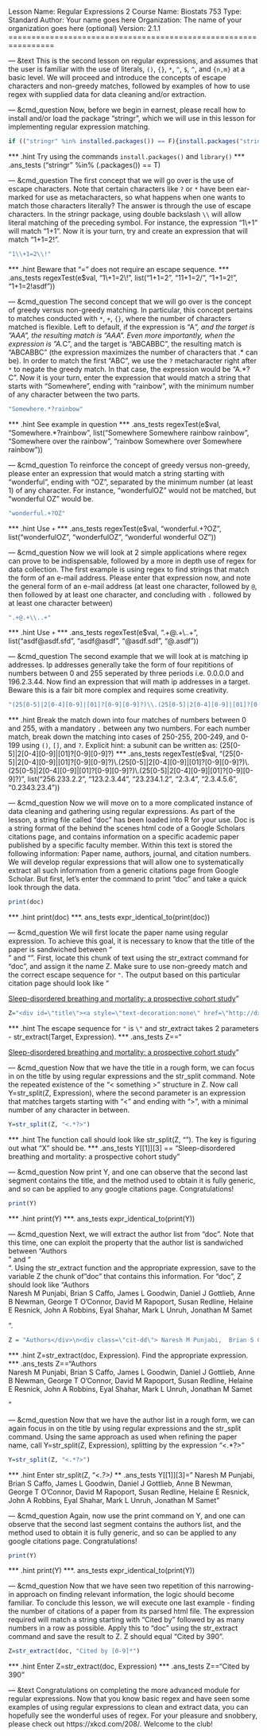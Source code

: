 Lesson Name:  Regular Expressions 2
Course Name:  Biostats 753
Type:         Standard
Author:       Your name goes here
Organization: The name of your organization goes here (optional)
Version:      2.1.1
================================================================

--- &text
This is the second lesson on regular expressions, and assumes that the user is familiar with the use of literals, `()`, `{}`, `*`, `^`, `$`, `^`, and `{n,m}` at a basic level. We will proceed and introduce the concepts of escape characters and non-greedy matches, followed by examples of how to use regex with supplied data for data cleaning and/or extraction.

--- &cmd_question
Now, before we begin in earnest, please recall how to install and/or load the package "stringr", which we will use in this lesson for implementing regular expression matching.
```r
if (("stringr" %in% installed.packages()) == F){install.packages("stringr"); library("stringr")}else{library("stringr")}
```
*** .hint
Try using the commands `install.packages()` and `library()`
*** .ans_tests
("stringr" %in% (.packages()) == T)

--- &cmd_question
The first concept that we will go over is the use of escape characters. Note that certain characters like `?` or `*` have been ear-marked for use as metacharacters, so what happens when one wants to match those characters literally? The answer is through the use of escape characters. In the stringr package, using double backslash `\\` will allow literal matching of the preceding symbol. For instance, the expression "1\\+1" will match "1+1". Now it is your turn, try and create an expression that will match "1+1=2!".
```r
"1\\+1=2\\!"
```
*** .hint
Beware that "=" does not require an escape sequence.
*** .ans_tests
regexTest(e$val, "1\\+1=2\\!", list("1+1=2", "11+1=2/", "1+1=2!", "1+1=2!asdf"))

--- &cmd_question
The second concept that we will go over is the concept of greedy versus non-greedy matching. In particular, this concept pertains to matches conducted with `*`, `+`, `{}`, where the number of characters matched is flexible. Left to default, if the expression is "A*", and the target is "AAA", the resulting match is "AAA". Even more importantly, when the expression is "A.*C", and the target is "ABCABBC", the resulting match is "ABCABBC" (the expression maximizes the number of characters that .* can be). In order to match the first "ABC", we use the `?` metacharacter right after `*` to negate the greedy match. In that case, the expression would be "A.*?C". Now it is your turn, enter the expression that would match a string that starts with "Somewhere", ending with "rainbow", with the minimum number of any character between the two parts.
```r
"Somewhere.*?rainbow"
```
*** .hint
See example in question
*** .ans_tests
regexTest(e$val, "Somewhere.*?rainbow", list("Somewhere Somewhere rainbow rainbow", "Somewhere over the rainbow", "rainbow Somewhere over Somewhere rainbow"))

--- &cmd_question
To reinforce the concept of greedy versus non-greedy, please enter an expression that would match a string starting with "wonderful", ending with "OZ", separated by the minimum number (at least 1) of any character. For instance, "wonderfulOZ" would not be matched, but "wonderful OZ" would be.
```r
"wonderful.+?OZ"
```
*** .hint
Use `+`
*** .ans_tests
regexTest(e$val, "wonderful.+?OZ", list("wonderfulOZ", "wonderfulOZ", "wonderful wonderful OZ"))

--- &cmd_question
Now we will look at 2 simple applications where regex can prove to be indispensable, followed by a more in depth use of regex for data collection. The first example is using regex to find strings that match the form of an e-mail address. Please enter that expression now, and note the general form of an e-mail address (at least one character, followed by `@`, then followed by at least one character, and concluding with `.` followed by at least one character between)
```r
".+@.+\\..+"
```
*** .hint
Use `+`
*** .ans_tests
regexTest(e$val, ".+@.+\\..+", list("asdf@asdf.sfd", "asdf@asdf", "@asdf.sdf", "@.asdf"))

--- &cmd_question
The second example that we will look at is matching ip addresses. Ip addresses generally take the form of four repititions of numbers between 0 and 255 seperated by three periods i.e. 0.0.0.0 and 196.2.3.44. Now find an expression that will math ip addresses in a target. Beware this is a fair bit more complex and requires some creativity.
```r
"(25[0-5]|2[0-4][0-9]|[01]?[0-9][0-9]?)\\.(25[0-5]|2[0-4][0-9]|[01]?[0-9][0-9]?)\\.(25[0-5]|2[0-4][0-9]|[01]?[0-9][0-9]?)\\.(25[0-5]|2[0-4][0-9]|[01]?[0-9][0-9]?)"
```
*** .hint
Break the match down into four matches of numbers between 0 and 255, with a mandatory `.` between any two numbers. For each number match, break down the matching into cases of 250-255, 200-249, and 0-199 using `()`, `[]`, and `?`. Explicit hint: a subunit can be written as: (25[0-5]|2[0-4][0-9]|[01]?[0-9][0-9]?)
*** .ans_tests
regexTest(e$val, "(25[0-5]|2[0-4][0-9]|[01]?[0-9][0-9]?)\\.(25[0-5]|2[0-4][0-9]|[01]?[0-9][0-9]?)\\.(25[0-5]|2[0-4][0-9]|[01]?[0-9][0-9]?)\\.(25[0-5]|2[0-4][0-9]|[01]?[0-9][0-9]?)", list("256.233.2.2", "123.2.3.44", "23.234.1.2", "2.3.4", "2.3.4.5.6", "0.2343.23.4"))

--- &cmd_question
Now we will move on to a more complicated instance of data cleaning and gathering using regular expressions. As part of the lesson, a string file called "doc" has been loaded into R for your use. Doc is a string format of the behind the scenes html code of a Google Scholars citations page, and contains information on a specific academic paper published by a specific faculty member. Within this text is stored the following information: Paper name, authors, journal, and citation numbers. We will develop regular expressions that will allow one to systematically extract all such information from a generic citations page from Google Scholar. But first, let's enter the command to print "doc" and take a quick look through the data.
```r
print(doc)
```
*** .hint
print(doc)
***. ans_tests
expr_identical_to(print(doc))

--- &cmd_question
We will first locate the paper name using regular expression. To achieve this goal, it is necessary to know that the title of the paper is sandwiched between "<div id="title">" and "</a>". First, locate this chunk of text using the str_extract command for "doc", and assign it the name Z. Make sure to use non-greedy match and the correct escape sequence for `"`. The output based on this particular citation page should look like "<div id=\"title\"><a style=\"text-decoration:none\" href=\"http://dx.plos.org/10.1371/journal.pmed.1000132.g002\">Sleep-disordered breathing and mortality: a prospective cohort study</a>"
```r
Z="<div id=\"title\"><a style=\"text-decoration:none\" href=\"http://dx.plos.org/10.1371/journal.pmed.1000132.g002\">Sleep-disordered breathing and mortality: a prospective cohort study</a>"
```
*** .hint
The escape sequence for `"` is `\"` and str_extract takes 2 parameters - str_extract(Target, Expression).
*** .ans_tests
Z=="<div id=\"title\"><a style=\"text-decoration:none\" href=\"http://dx.plos.org/10.1371/journal.pmed.1000132.g002\">Sleep-disordered breathing and mortality: a prospective cohort study</a>"

--- &cmd_question
Now that we have the title in a rough form, we can focus in on the title by using regular expressions and the str_split command. Note the repeated existence of the "< something >" structure in Z. Now call Y=str_split(Z, Expression), where the second parameter is an expression that matches targets starting with "<" and ending with ">", with a minimal number of any character in between.
```r
Y=str_split(Z, "<.*?>")
```
*** .hint
The function call should look like str_split(Z, "<X>"). The key is figuring out what "X" should be.
*** .ans_tests
Y[[1]][3] == "Sleep-disordered breathing and mortality: a prospective cohort study"

--- &cmd_question
Now print Y, and one can observe that the second last segment contains the title, and the method used to obtain it is fully generic, and so can be applied to any google citations page. Congratulations!
```r
print(Y)
```
*** .hint
print(Y)
***. ans_tests
expr_identical_to(print(Y))

--- &cmd_question
Next, we will extract the author list from "doc". Note that this time, one can exploit the property that the author list is sandwiched between "Authors</div>" and "</div>". Using the str_extract function and the appropriate expression, save to the variable Z the chunk of "doc" that contains this information. For "doc", Z should look like "Authors</div>\n<div class=\"cit-dd\"> Naresh M Punjabi,  Brian S Caffo,  James L Goodwin,  Daniel J Gottlieb,  Anne B Newman,  George T O'Connor,  David M Rapoport,  Susan Redline,  Helaine E Resnick,  John A Robbins,  Eyal Shahar,  Mark L Unruh,  Jonathan M Samet</div>".
```r
Z = "Authors</div>\n<div class=\"cit-dd\"> Naresh M Punjabi,  Brian S Caffo,  James L Goodwin,  Daniel J Gottlieb,  Anne B Newman,  George T O'Connor,  David M Rapoport,  Susan Redline,  Helaine E Resnick,  John A Robbins,  Eyal Shahar,  Mark L Unruh,  Jonathan M Samet</div>"
```
*** .hint
Z=str_extract(doc, Expression). Find the appropriate expression.
*** .ans_tests
Z=="Authors</div>\n<div class=\"cit-dd\"> Naresh M Punjabi,  Brian S Caffo,  James L Goodwin,  Daniel J Gottlieb,  Anne B Newman,  George T O'Connor,  David M Rapoport,  Susan Redline,  Helaine E Resnick,  John A Robbins,  Eyal Shahar,  Mark L Unruh,  Jonathan M Samet</div>"

--- &cmd_question
Now that we have the author list in a rough form, we can again focus in on the title by using regular expressions and the str_split command. Using the same approach as used when refining the paper name, call Y=str_split(Z, Expression), splitting by the expression "<.*?>"
```r
Y=str_split(Z, "<.*?>")
```
*** .hint
Enter str_split(Z, "<.*?>)
*** .ans_tests
Y[[1]][3]=" Naresh M Punjabi,  Brian S Caffo,  James L Goodwin,  Daniel J Gottlieb,  Anne B Newman,  George T O'Connor,  David M Rapoport,  Susan Redline,  Helaine E Resnick,  John A Robbins,  Eyal Shahar,  Mark L Unruh,  Jonathan M Samet"

--- &cmd_question
Again, now use the print command on Y, and one can observe that the second last segment contains the authors list, and the method used to obtain it is fully generic, and so can be applied to any google citations page. Congratulations!
```r
print(Y)
```
*** .hint
print(Y)
***. ans_tests
expr_identical_to(print(Y))

--- &cmd_question
Now that we have seen two repetition of this narrowing-in approach on finding relevant information, the logic should become familiar. To conclude this lesson, we will execute one last example - finding the number of citations of a paper from its parsed html file. The expression required will match a string starting with "Cited by " followed by as many numbers in a row as possible. Apply this to "doc" using the str_extract command and save the result to Z. Z should equal "Cited by 390".
```r
Z=str_extract(doc, "Cited by [0-9]*")
```
*** .hint
Enter Z=str_extract(doc, Expression)
*** .ans_tests
Z=="Cited by 390"

--- &text
Congratulations on completing the more advanced module for regular expressions. Now that you know basic regex and have seen some examples of using regular expressions to clean and extract data, you can hopefully see the wonderful uses of regex. For your pleasure and snobbery, please check out https://xkcd.com/208/. Welcome to the club!

